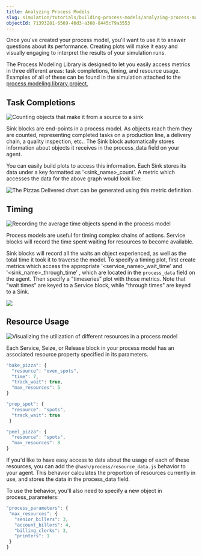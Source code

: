 ```yaml
---
title: Analyzing Process Models
slug: simulation/tutorials/building-process-models/analyzing-process-models
objectId: 71393281-6569-46d3-a308-8445c79a3553
---
```


Once you've created your process model, you'll want to use it to answer questions about its performance. Creating plots will make it easy and visually engaging to interpret the results of your simulation runs.

‌The Process Modeling Library is designed to let you easily access metrics in three different areas: task completions, timing, and resource usage. Examples of all of these can be found in the simulation attached to the [process modeling library project.](https://simulation.hash.ai/@hash/process/stable)

## Task Completions

![Counting objects that make it from a source to a sink](https://cdn-us1.hash.ai/site/docs/analysis-pizzas-delivered.png)

Sink blocks are end-points in a process model. As objects reach them they are counted, representing completed tasks on a production line, a delivery chain, a quality inspection, etc.. The Sink block automatically stores information about objects it receives in the process_data field on your agent.

You can easily build plots to access this information. Each Sink stores its data under a key formatted as '&lt;sink_name&gt;\_count'. A metric which accesses the data for the above graph would look like:

![The Pizzas Delivered chart can be generated using this metric definition.](https://cdn-us1.hash.ai/site/docs/analysis-pizza-delivery-metric.png)

## Timing

![Recording the average time objects spend in the process model](https://cdn-us1.hash.ai/site/docs/analysis-times-plot.png)

Process models are useful for timing complex chains of actions. Service blocks will record the time spent waiting for resources to become available.

Sink blocks will record all the waits an object experienced, as well as the total time it took it to traverse the model. To specify a timing plot, first create metrics which access the appropriate '&lt;service_name&gt;\_wait_time' and '&lt;sink_name&gt;\_through_time' , which are located in the `process_data` field on the agent. Then specify a "timeseries" plot with those metrics. Note that "wait times" are keyed to a Service block, while "through times" are keyed to a Sink.

![](https://cdn-us1.hash.ai/site/docs/image%20%2852%29.png)

## Resource Usage

![Visualizing the utilization of different resources in a process model](https://cdn-us1.hash.ai/site/docs/analysis-resource-utilization.png)

Each Service, Seize, or Release block in your process model has an associated resource property specified in its parameters.

<Tabs>
<Tab title="Service Block" >

```javascript
"bake_pizza": {
  "resource": "oven_spots",
  "time": 7,
  "track_wait": true,
  "max_resources": 5
}
```

</Tab>

<Tab title="Seize Block" >

```javascript
"prep_spot": {
  "resource": "spots",
  "track_wait": true
 }
```

</Tab>

<Tab title="Release Block" >

```javascript
"peel_pizza": {
  "resource": "spots",
  "max_resources": 8
}
```

</Tab>
</Tabs>

If you'd like to have easy access to data about the usage of each of these resources, you can add the `@hash/process/resource_data.js` behavior to your agent. This behavior calculates the proportion of resources currently in use, and stores the data in the process_data field.

To use the behavior, you'll also need to specify a new object in process_parameters:

```javascript
"process_parameters": {
 "max_resources": {
   "senior_billers": 3,
   "account_billers": 4,
   "billing_clerks": 3,
   "printers": 1
 }
}
```
